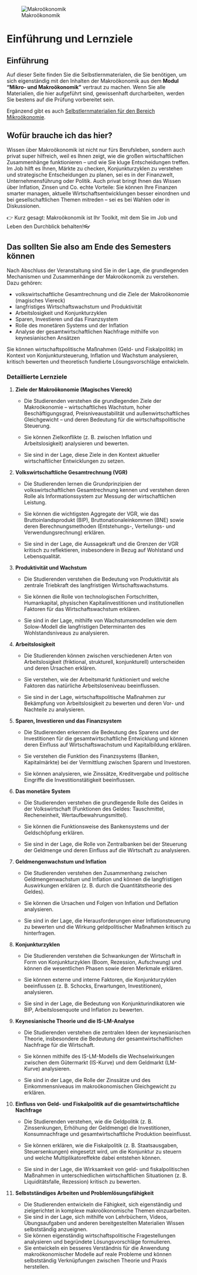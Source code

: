 ![Makroökonomik](resources/world-6158920_1280.png){.lightbox}

# Einführung und Lernziele {.unnumbered}

## Einführung

Auf dieser Seite finden Sie die Selbstlernmaterialen, die Sie benötigen, um sich eigenständig mit den Inhalten der Makroökonomik aus dem **Modul "Mikro- und Makroökonomik"** vertraut zu machen. Wenn Sie alle Materialien, die hier aufgeführt sind, gewissenhaft durcharbeiten, werden Sie bestens auf die Prüfung vorbereitet sein.

Ergänzend gibt es auch [Selbstlernmaterialien für den Bereich Mikroökonomie](https://hsanmikro.netlify.app/){target="_blank"}.

## Wofür brauche ich das hier?

Wissen über Makroökonomik ist nicht nur fürs Berufsleben, sondern auch privat super hilfreich, weil es Ihnen zeigt, wie die großen wirtschaftlichen Zusammenhänge funktionieren – und wie Sie kluge Entscheidungen treffen. Im Job hilft es Ihnen, Märkte zu checken, Konjunkturzyklen zu verstehen und strategische Entscheidungen zu planen, sei es in der Finanzwelt, Unternehmensführung oder Politik. Auch privat bringt Ihnen das Wissen über Inflation, Zinsen und Co. echte Vorteile: Sie können Ihre Finanzen smarter managen, aktuelle Wirtschaftsentwicklungen besser einordnen und bei gesellschaftlichen Themen mitreden – sei es bei Wahlen oder in Diskussionen.

👉 Kurz gesagt: Makroökonomik ist Ihr Toolkit, mit dem Sie im Job und Leben den Durchblick behalten!👓

## Das sollten Sie also am Ende des Semesters können

Nach Abschluss der Veranstaltung sind Sie in der Lage, die grundlegenden Mechanismen und Zusammenhänge der Makroökonomik zu verstehen. Dazu gehören:

-   volkswirtschaftliche Gesamtrechnung und die Ziele der Makroökonomie (magisches Viereck)
-   langfristiges Wirtschaftswachstum und Produktivität
-   Arbeitslosigkeit und Konjunkturzyklen
-   Sparen, Investieren und das Finanzsystem
-   Rolle des monetären Systems und der Inflation
-   Analyse der gesamtwirtschaftlichen Nachfrage mithilfe von keynesianischen Ansätzen

Sie können wirtschaftspolitische Maßnahmen (Geld- und Fiskalpolitik) im Kontext von Konjunktursteuerung, Inflation und Wachstum analysieren, kritisch bewerten und theoretisch fundierte Lösungsvorschläge entwickeln.

::: {.callout-note icon="false" collapse="true"}
### Detaillierte Lernziele

1.  **Ziele der Makroökonomie (Magisches Viereck)**

    -   Die Studierenden verstehen die grundlegenden Ziele der Makroökonomie – wirtschaftliches Wachstum, hoher Beschäftigungsgrad, Preisniveaustabilität und außenwirtschaftliches Gleichgewicht – und deren Bedeutung für die wirtschaftspolitische Steuerung.

    -   Sie können Zielkonflikte (z. B. zwischen Inflation und Arbeitslosigkeit) analysieren und bewerten.

    -   Sie sind in der Lage, diese Ziele in den Kontext aktueller wirtschaftlicher Entwicklungen zu setzen.

2.  **Volkswirtschaftliche Gesamtrechnung (VGR)**

    -   Die Studierenden lernen die Grundprinzipien der volkswirtschaftlichen Gesamtrechnung kennen und verstehen deren Rolle als Informationssystem zur Messung der wirtschaftlichen Leistung.

    -   Sie können die wichtigsten Aggregate der VGR, wie das Bruttoinlandsprodukt (BIP), Bruttonationaleinkommen (BNE) sowie deren Berechnungsmethoden (Entstehungs-, Verteilungs- und Verwendungsrechnung) erklären.

    -   Sie sind in der Lage, die Aussagekraft und die Grenzen der VGR kritisch zu reflektieren, insbesondere in Bezug auf Wohlstand und Lebensqualität.

3.  **Produktivität und Wachstum**

    -   Die Studierenden verstehen die Bedeutung von Produktivität als zentrale Triebkraft des langfristigen Wirtschaftswachstums.

    -   Sie können die Rolle von technologischen Fortschritten, Humankapital, physischen Kapitalinvestitionen und institutionellen Faktoren für das Wirtschaftswachstum erklären.

    -   Sie sind in der Lage, mithilfe von Wachstumsmodellen wie dem Solow-Modell die langfristigen Determinanten des Wohlstandsniveaus zu analysieren.

4.  **Arbeitslosigkeit**

    -   Die Studierenden können zwischen verschiedenen Arten von Arbeitslosigkeit (friktional, strukturell, konjunkturell) unterscheiden und deren Ursachen erklären.

    -   Sie verstehen, wie der Arbeitsmarkt funktioniert und welche Faktoren das natürliche Arbeitsloseniveau beeinflussen.

    -   Sie sind in der Lage, wirtschaftspolitische Maßnahmen zur Bekämpfung von Arbeitslosigkeit zu bewerten und deren Vor- und Nachteile zu analysieren.

5.  **Sparen, Investieren und das Finanzsystem**

    -   Die Studierenden erkennen die Bedeutung des Sparens und der Investitionen für die gesamtwirtschaftliche Entwicklung und können deren Einfluss auf Wirtschaftswachstum und Kapitalbildung erklären.

    -   Sie verstehen die Funktion des Finanzsystems (Banken, Kapitalmärkte) bei der Vermittlung zwischen Sparern und Investoren.

    -   Sie können analysieren, wie Zinssätze, Kreditvergabe und politische Eingriffe die Investitionstätigkeit beeinflussen.

6.  **Das monetäre System**

    -   Die Studierenden verstehen die grundlegende Rolle des Geldes in der Volkswirtschaft (Funktionen des Geldes: Tauschmittel, Recheneinheit, Wertaufbewahrungsmittel).

    -   Sie können die Funktionsweise des Bankensystems und der Geldschöpfung erklären.

    -   Sie sind in der Lage, die Rolle von Zentralbanken bei der Steuerung der Geldmenge und deren Einfluss auf die Wirtschaft zu analysieren.

7.  **Geldmengenwachstum und Inflation**

    -   Die Studierenden verstehen den Zusammenhang zwischen Geldmengenwachstum und Inflation und können die langfristigen Auswirkungen erklären (z. B. durch die Quantitätstheorie des Geldes).

    -   Sie können die Ursachen und Folgen von Inflation und Deflation analysieren.

    -   Sie sind in der Lage, die Herausforderungen einer Inflationsteuerung zu bewerten und die Wirkung geldpolitischer Maßnahmen kritisch zu hinterfragen.

8.  **Konjunkturzyklen**

    -   Die Studierenden verstehen die Schwankungen der Wirtschaft in Form von Konjunkturzyklen (Boom, Rezession, Aufschwung) und können die wesentlichen Phasen sowie deren Merkmale erklären.

    -   Sie können externe und interne Faktoren, die Konjunkturzyklen beeinflussen (z. B. Schocks, Erwartungen, Investitionen), analysieren.

    -   Sie sind in der Lage, die Bedeutung von Konjunkturindikatoren wie BIP, Arbeitslosenquote und Inflation zu bewerten.

9.  **Keynesianische Theorie und die IS-LM-Analyse**

    -   Die Studierenden verstehen die zentralen Ideen der keynesianischen Theorie, insbesondere die Bedeutung der gesamtwirtschaftlichen Nachfrage für die Wirtschaft.

    -   Sie können mithilfe des IS-LM-Modells die Wechselwirkungen zwischen dem Gütermarkt (IS-Kurve) und dem Geldmarkt (LM-Kurve) analysieren.

    -   Sie sind in der Lage, die Rolle der Zinssätze und des Einkommensniveaus im makroökonomischen Gleichgewicht zu erklären.

10. **Einfluss von Geld- und Fiskalpolitik auf die gesamtwirtschaftliche Nachfrage**

    -   Die Studierenden verstehen, wie die Geldpolitik (z. B. Zinssenkungen, Erhöhung der Geldmenge) die Investitionen, Konsumnachfrage und gesamtwirtschaftliche Produktion beeinflusst.

    -   Sie können erklären, wie die Fiskalpolitik (z. B. Staatsausgaben, Steuersenkungen) eingesetzt wird, um die Konjunktur zu steuern und welche Multiplikatoreffekte dabei entstehen können.

    -   Sie sind in der Lage, die Wirksamkeit von geld- und fiskalpolitischen Maßnahmen in unterschiedlichen wirtschaftlichen Situationen (z. B. Liquiditätsfalle, Rezession) kritisch zu bewerten.

11. **Selbstständiges Arbeiten und Problemlösungsfähigkeit**

    -   Die Studierenden entwickeln die Fähigkeit, sich eigenständig und zielgerichtet in komplexe makroökonomische Themen einzuarbeiten.
    -   Sie sind in der Lage, sich mithilfe von Lehrbüchern, Videos, Übungsaufgaben und anderen bereitgestellten Materialien Wissen selbstständig anzueignen.
    -   Sie können eigenständig wirtschaftspolitische Fragestellungen analysieren und begründete Lösungsvorschläge formulieren.
    -   Sie entwickeln ein besseres Verständnis für die Anwendung makroökonomischer Modelle auf reale Probleme und können selbstständig Verknüpfungen zwischen Theorie und Praxis herstellen.
:::
